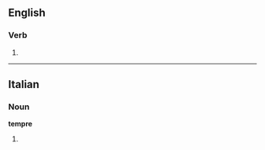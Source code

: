 ==English==

===Verb===
{{en-verb|tempr|ing}}

# {{obsolete form of|temper}}
----
==Italian==

===Noun===
'''tempre''' {{f}}

# {{plural of|[[tempra]]|lang=it}}